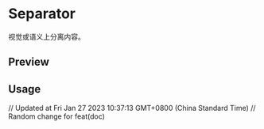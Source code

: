 

<Meta of={SeparatorStories} />

<RadixPrimitiveDocsButton name='separator' />

# Separator

视觉或语义上分离内容。

## Preview

<Canvas of={SeparatorStories.Default} />

## Usage



<Source code={importCode} language='ts' dark />
<Source code={usageCode} language='tsx' dark />

// Updated at Fri Jan 27 2023 10:37:13 GMT+0800 (China Standard Time)
// Random change for feat(doc)

